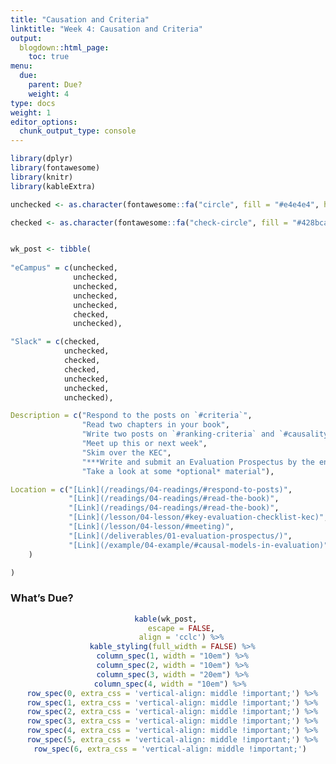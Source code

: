 ```yaml
---
title: "Causation and Criteria"
linktitle: "Week 4: Causation and Criteria"
output:
  blogdown::html_page:
    toc: true
menu:
  due:
    parent: Due?
    weight: 4
type: docs
weight: 1
editor_options: 
  chunk_output_type: console
---
```


```r
library(dplyr)
library(fontawesome)
library(knitr)
library(kableExtra)
```

```r
unchecked <- as.character(fontawesome::fa("circle", fill = "#e4e4e4", height = "15px"))

checked <- as.character(fontawesome::fa("check-circle", fill = "#428bca", height = "15px"))


wk_post <- tibble(
  
"eCampus" = c(unchecked, 
              unchecked,
              unchecked,
              unchecked,
              unchecked,
              checked,
              unchecked),

"Slack" = c(checked,
            unchecked,
            checked,
            checked,
            unchecked,
            unchecked,
            unchecked),

Description = c("Respond to the posts on `#criteria`",
                "Read two chapters in your book",
                "Write two posts on `#ranking-criteria` and `#causality-conundrum`",
                "Meet up this or next week",
                "Skim over the KEC",
                "***Write and submit an Evaluation Prospectus by the end of this week!***",
                "Take a look at some *optional* material"),

Location = c("[Link](/readings/04-readings/#respond-to-posts)",
             "[Link](/readings/04-readings/#read-the-book)",
             "[Link](/readings/04-readings/#read-the-book)",
             "[Link](/lesson/04-lesson/#key-evaluation-checklist-kec)",
             "[Link](/lesson/04-lesson/#meeting)",
             "[Link](/deliverables/01-evaluation-prospectus/)",
             "[Link](/example/04-example/#causal-models-in-evaluation)"
    )

)
```


### What's Due?
<center>
```r
kable(wk_post, 
      escape = FALSE,
      align = 'cclc') %>%
  kable_styling(full_width = FALSE) %>%
  column_spec(1, width = "10em") %>%
  column_spec(2, width = "10em") %>%
  column_spec(3, width = "20em") %>%
  column_spec(4, width = "10em") %>% 
  row_spec(0, extra_css = 'vertical-align: middle !important;') %>%
  row_spec(1, extra_css = 'vertical-align: middle !important;') %>%
  row_spec(2, extra_css = 'vertical-align: middle !important;') %>%
  row_spec(3, extra_css = 'vertical-align: middle !important;') %>%
  row_spec(4, extra_css = 'vertical-align: middle !important;') %>%
  row_spec(5, extra_css = 'vertical-align: middle !important;') %>%
  row_spec(6, extra_css = 'vertical-align: middle !important;') 
```
</center>
